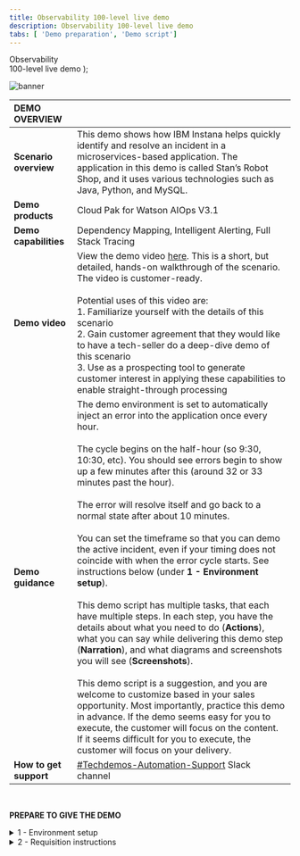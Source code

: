 ```yaml
---
title: Observability 100-level live demo
description: Observability 100-level live demo
tabs: [ 'Demo preparation', 'Demo script']
---
```


  <span>
    Observability <br /> 100-level live demo
  </span>
);

![banner](./images/AIOps_Observability_100_Prep_GitHub_banner_8-3-21_short.jpg)
<span id="top"></span>

| DEMO OVERVIEW | |
| :---         | :--- |
| **Scenario overview** | This demo shows how IBM Instana helps quickly identify and resolve an incident in a microservices-based application. The application in this demo is called Stan’s Robot Shop, and it uses various technologies such as Java, Python, and MySQL. |
| **Demo products** | Cloud Pak for Watson AIOps V3.1 |
| **Demo capabilities** | Dependency Mapping, Intelligent Alerting, Full Stack Tracing |
| **Demo video** | View the demo video <a href="https://ibm.ent.box.com/s/eogn2t43x23nk8ksyk236teqppe5d49e" target="_blank" rel="noreferrer">here</a>. This is a short, but detailed, hands-on walkthrough of the scenario. The video is customer-ready. <br/> <br/> Potential uses of this video are: <br/> 1. Familiarize yourself with the details of this scenario <br/> 2. Gain customer agreement that they would like to have a tech-seller do a deep-dive demo of this scenario <br/> 3. Use as a prospecting tool to generate customer interest in applying these capabilities to enable straight-through processing |
| **Demo guidance** | The demo environment is set to automatically inject an error into the application once every hour. <br/> <br/> The cycle begins on the half-hour (so 9:30, 10:30, etc). You should see errors begin to show up a few minutes after this (around 32 or 33 minutes past the hour). <br/> <br/> The error will resolve itself and go back to a normal state after about 10 minutes. <br/> <br/> You can set the timeframe so that you can demo the active incident, even if your timing does not coincide with when the error cycle starts. See instructions below (under **1 - Environment setup**). <br/> <br/> This demo script has multiple tasks, that each have multiple steps. In each step, you have the details about what you need to do (**Actions**), what you can say while delivering this demo step (**Narration**), and what diagrams and screenshots you will see (**Screenshots**).<br/><br/> This demo script is a suggestion, and you are welcome to customize based in your sales opportunity. Most importantly, practice this demo in advance. If the demo seems easy for you to execute, the customer will focus on the content. If it seems difficult for you to execute, the customer will focus on your delivery. |
| **How to get support** | <a href="https://ibm.enterprise.slack.com/app_redirect?channel=techdemos-automation-support" target="_blank" rel="noreferrer">#Techdemos-Automation-Support</a> Slack channel |

<br/>

**PREPARE TO GIVE THE DEMO**

<details>

<summary>1 - Environment setup</summary>
<br/>

Log into the demo environment: <br/>
•	For IBMers, click <a href="https://ibmdemo-instanaibm.instana.io" target="_blank" rel="noreferrer">here</a> <br/>
•	For business partners, click <a href="https://demo-partner.instana.io/" target="_blank" rel="noreferrer">here</a> <br/>
•	If it is your first time accessing the environment, you will need to request access (See **2 - Requisition instructions** below). Allow up to two business days to receive access. <br/> <br/>

Set the time period to show an active incident, as detailed below: <br/> <br/>

1.	In the upper right, click the button showing the timeframe. <br/> <br/>
![timeframe](./images/1_timeframe.png) <br/>

2.	At the bottom of the pop-up, set the timeframe to begin at 25 minutes past the hour and end at 35 minutes past the hour. It doesn’t matter which hour you pick. Click **‘Set Time.’** <br/> <br/>
Note: <br/>
• This will ensure you see normal behavior and then a sudden change when the incident begins at 0:30. <br/>
• Pressing 'enter' doesn’t work. You'll need to actually click the button. <br/> <br/>
![time_range](./images/2_time_range.png) <br/>

3.	Check that the summary tab for the robot shop (**Applications** -> **Robot Shop** -> **Summary**) looks like this (seeing drop in call volume and spikes in errors and latency). <br/> <br/>
![robot_shop_summary](./images/3_robot_shop_summary.png) <br/>

4.	Click on **Events** on the sidebar menu and check that there are open incidents, including 'sudden increase in the number of erroneous calls' on the 'discount' service. <br/> <br/>
![open_incidents](./images/4_open_incidents.png)

<br/>

**[Go to top](#top)**

</details>

<details>

<span id="requisition-instructions"></span>

<summary>2 - Requisition instructions</summary>

<br/>

Two days before the demo, make sure you can access the environment: <br/>
•	For IBMers, click <a href="https://ibmdemo-instanaibm.instana.io" target="_blank" rel="noreferrer">here</a> <br/>
•	For business partners, click <a href="https://demo-partner.instana.io/" target="_blank" rel="noreferrer">here</a>

<br/>

Email contacts to request access:

### Sales
| Region | Name | Email |
| --- | --- | --- |
| Americas | Chris Marvin | camarvin@us.ibm.com |
| EMEA | Thomas Taschner | thota@at.ibm.com |
| AP | Mark Jones | marjones@au1.ibm.com |
| Japan | Yasuhiro Tsutsumi | Yasuhiro.Tsutsumi@ibm.com |

### Tech sales
| Region &nbsp; &nbsp; &nbsp; &nbsp; &nbsp; &nbsp; &nbsp; &nbsp; &nbsp; &nbsp; &nbsp; &nbsp; &nbsp; &nbsp; | Name | Email |
| --- | --- | --- |
| Americas | Ganeshram Boodhoo | gbood@us.ibm.com |
| EMEA | Alexandre Abi-Khaled | alexandre.abikhaled@nl.ibm.com |
| AP | Kitman Cheung | cheungk@sg.ibm.com |
| Japan | Tomonori Iwashina | TOMONORI@jp.ibm.com |

### Everybody else (IBMers that are not sales or tech sales)
| Name | Email |
| --- | --- |
| Aaron Tobin | atobin@us.ibm.com |
| Maria Elena Taglieri | maria_elena.taglieri@it.ibm.com |
| Matthias Staub | matthias.staub@ch.ibm.com |

### Business partners
| Region &nbsp; &nbsp; &nbsp; &nbsp; &nbsp; &nbsp; &nbsp; &nbsp; &nbsp; &nbsp; &nbsp; | Name | Email |
| --- | --- | --- |
| NA, WW | Tim Burke | timothy.burke@instana.com |
| EMEA, AP, Japan | Allan Costigan | Allan.Costigan@instana.com |

### Backup contacts
If the person you contact initially is unavailable, contact the other person for your geo. <br/> <br/>

Example: A seller in the Americas would contact Chris Marvin initially. If he’s unavailable, that seller would then contact the tech sales contact for Americas (Ganeshram Boodhoo). <br/> <br/>

You can also use the **Everybody else** contacts.

### Turnaround
The turnaround time for requests to access the environment is two business days.

<br/>

**[Go to top](#top)**

</details>
